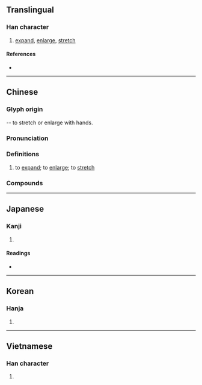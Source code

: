 {{character info/new}}
{{also|拡|扩}}
==Translingual==
{{Han simplified forms|擴|拡|扩}}

===Han character===
{{Han char|rn=64|rad=手|as=15|sn=18|four=50086|canj=QITC|ids=⿰扌廣}}

# [[expand]], [[enlarge]], [[stretch]]

====References====
* {{Han ref|kx=0461.040|dkj=12895|dj=0810.120|hdz=31975.060|uh=64F4|ud=25844|bh=C258|bd=49752}}

----

==Chinese==
{{zh-forms|s=扩}}

===Glyph origin===
{{Han etym}}
{{Han compound|手|廣|alt1=扌|c1=s|c2=p|t1=hand|ls=psc}} -- to stretch or enlarge with hands.

===Pronunciation===
{{zh-pron
|m=kuò,tǎng,guàng
|c=kwok3,gwok3,kwong3,kong3
|h=pfs=
|md=
|mn=khok
|w=
|mc=y
|oc=y
|cat=
}}

===Definitions===
{{zh-hanzi}}

# to [[expand]]; to [[enlarge]]; to [[stretch]]

===Compounds===
{{zh-der|彩擴|擴充解釋|擴充|擴編|擴大機|擴軍|擴及|海底擴張|擴增|擴權|沖擴|擴印|擴散|擴音器|擴胸器|擴大|擴音|擴張戰果|擴散作用|擴張|擴建|擴分|擴展}}

----

==Japanese==
{{ja-kanji forms|拡|擴}}

===Kanji===
{{ja-kanji|grade=|rs=手15|shin=拡}}

# {{defn|lang=ja|sort=手15}}

====Readings====
* {{ja-readings
|goon=かく
|kanon=かく
|kun=ひろ-がる, ひろ-げる, ひろ-める}}

----

==Korean==

===Hanja===
{{ko-hanja|hangeul=[[확]], [[광]]|eumhun=|rv=hwak, gwang|mr=hwak, kwang|y=hwak, kwang}}

# {{defn|lang=ko|sort=手15}}

----

==Vietnamese==

===Han character===
{{vi-readings|rs=手15|hanviet=[[quẳng]], [[huếch]], [[khoác]], [[khoách]], [[khuếch]]}}

# {{defn|lang=vi|sort=手15}}

{{cln|vi|Han tu}}